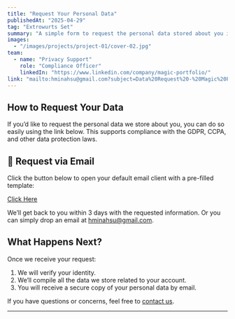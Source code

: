 ```yaml
---
title: "Request Your Personal Data"
publishedAt: "2025-04-29"
tag: "Extrowurts Set"
summary: "A simple form to request the personal data stored about you in compliance with privacy regulations."
images:
  - "/images/projects/project-01/cover-02.jpg"
team:
  - name: "Privacy Support"
    role: "Compliance Officer"
    linkedIn: "https://www.linkedin.com/company/magic-portfolio/"
link: "mailto:hminahsu@gmail.com?subject=Data%20Request%20-%20Magic%20Portfolio&body=Please%20provide%20me%20with%20a%20copy%20of%20all%20personal%20data%20you%20hold%20about%20me.%0A%0AFull%20Name:%0AEmail%20Address:%0AAdditional%20Information:%0A"
---
```


## How to Request Your Data

If you’d like to request the personal data we store about you, you can do so easily using the link below. This supports compliance with the GDPR, CCPA, and other data protection laws.

## 📨 Request via Email

Click the button below to open your default email client with a pre-filled template:

[<u>Click Here</u>](mailto:hminahsu@gmail.com?subject=Data%20Request%20-%20Magic%20Portfolio&body=Please%20provide%20me%20with%20a%20copy%20of%20all%20personal%20data%20you%20hold%20about%20me.%0A%0AFull%20Name:%0AEmail%20Address:%0AAdditional%20Information:%0A)

We’ll get back to you within 3 days with the requested information. Or you can simply drop an email at hminahsu@gmail.com.

## What Happens Next?

Once we receive your request:
1. We will verify your identity.
2. We’ll compile all the data we store related to your account.
3. You will receive a secure copy of your personal data by email.

If you have questions or concerns, feel free to [contact us](mailto:hminahsu@gmail.com).

---

